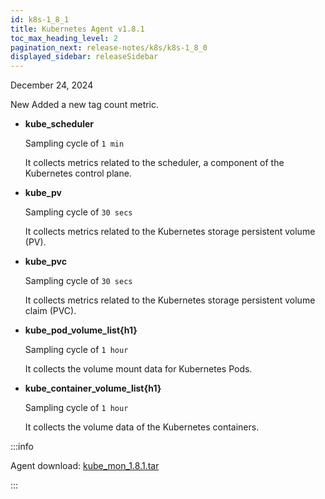 ```yaml
---
id: k8s-1_8_1
title: Kubernetes Agent v1.8.1
toc_max_heading_level: 2
pagination_next: release-notes/k8s/k8s-1_8_0
displayed_sidebar: releaseSidebar
---
```


December 24, 2024

<Status priority='1'>New</Status> Added a new tag count metric.

- **kube_scheduler** 

  Sampling cycle of `1 min`

  It collects metrics related to the scheduler, a component of the Kubernetes control plane.

- **kube_pv** 

  Sampling cycle of `30 secs`

  It collects metrics related to the Kubernetes storage persistent volume (PV).

- **kube_pvc** 

  Sampling cycle of `30 secs`

  It collects metrics related to the Kubernetes storage persistent volume claim (PVC).

- **kube_pod_volume_list\{h1\}** 

  Sampling cycle of `1 hour`

  It collects the volume mount data for Kubernetes Pods.

- **kube_container_volume_list\{h1\}** 

  Sampling cycle of `1 hour`

  It collects the volume data of the Kubernetes containers.

:::info

Agent download: [kube_mon_1.8.1.tar](https://repo.whatap.io/docker/kube_mon_1.8.1.tar)

:::
